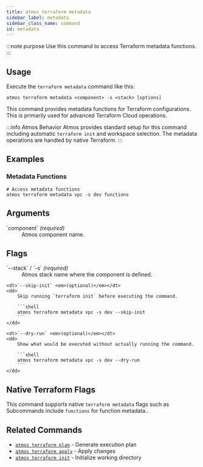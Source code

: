 ```yaml
---
title: atmos terraform metadata
sidebar_label: metadata
sidebar_class_name: command
id: metadata
---
```


:::note purpose
Use this command to access Terraform metadata functions.
:::

<Screengrab title="atmos terraform metadata --help" slug="atmos-terraform-metadata--help" />

## Usage

Execute the `terraform metadata` command like this:

```shell
atmos terraform metadata <component> -s <stack> [options]
```

This command provides metadata functions for Terraform configurations. This is primarily used for advanced Terraform Cloud operations.

:::info Atmos Behavior
Atmos provides standard setup for this command including automatic `terraform init` and workspace selection. The metadata operations are handled by native Terraform.
:::
## Examples

### Metadata Functions

```shell
# Access metadata functions
atmos terraform metadata vpc -s dev functions
```

## Arguments

<dl>
    <dt>`component` <em>(required)</em></dt>
    <dd>
        Atmos component name.
    </dd>
</dl>

## Flags

<dl>
    <dt>`--stack` / `-s` <em>(required)</em></dt>
    <dd>
        Atmos stack name where the component is defined.
    </dd>

    <dt>`--skip-init` <em>(optional)</em></dt>
    <dd>
        Skip running `terraform init` before executing the command.

        ```shell
        atmos terraform metadata vpc -s dev --skip-init
        ```
    </dd>

    <dt>`--dry-run` <em>(optional)</em></dt>
    <dd>
        Show what would be executed without actually running the command.

        ```shell
        atmos terraform metadata vpc -s dev --dry-run
        ```
    </dd>
</dl>

## Native Terraform Flags

This command supports native `terraform metadata` flags such as Subcommands include `functions` for function metadata..

## Related Commands

- [`atmos terraform plan`](/cli/commands/terraform/plan) - Generate execution plan
- [`atmos terraform apply`](/cli/commands/terraform/apply) - Apply changes
- [`atmos terraform init`](/cli/commands/terraform/init) - Initialize working directory
